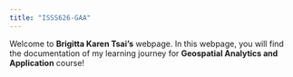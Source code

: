 ```yaml
---
title: "ISSS626-GAA"
---
```


Welcome to **Brigitta Karen Tsai's** webpage. In this webpage, you will find the documentation of my learning journey for **Geospatial Analytics and Application** course!
